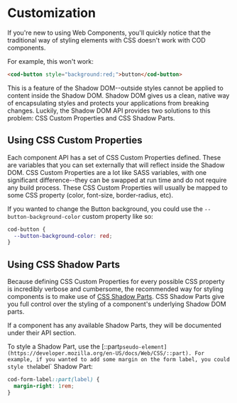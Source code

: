 
<Meta title="COD UXDS/Customization" />

# Customization

If you're new to using Web Components, you'll quickly notice that the traditional way of styling elements with CSS doesn't work with COD components.

For example, this won't work:
```html
<cod-button style="background:red;">button</cod-button>
```

This is a feature of the Shadow DOM--outside styles cannot be applied to content inside the Shadow DOM. Shadow DOM gives us a clean, native way
of encapsulating styles and protects your applications from breaking changes. Luckily, the Shadow DOM API provides two solutions
to this problem: CSS Custom Properties and CSS Shadow Parts.


## Using CSS Custom Properties

Each component API has a set of CSS Custom Properties defined. These are variables that you can set externally that will reflect inside the Shadow DOM.
CSS Custom Properties are a lot like SASS variables, with one significant difference--they can be swapped at run time and do not require any build process.
These CSS Custom Properties will usually be mapped to some CSS property (color, font-size, border-radius, etc).

If you wanted to change the Button background, you could use the `--button-background-color` custom property like so:
```css
cod-button {
  --button-background-color: red;
}
```

## Using CSS Shadow Parts

Because defining CSS Custom Properties for every possible CSS property is incredibly verbose and cumbersome, the recommended way for styling components is
to make use of [CSS Shadow Parts](https://css-tricks.com/styling-in-the-shadow-dom-with-css-shadow-parts/). CSS Shadow Parts give you full control over
the styling of a component's underlying Shadow DOM parts.

If a component has any available Shadow Parts, they will be documented under their API section.

To style a Shadow Part, use the [::part` pseudo-element](https://developer.mozilla.org/en-US/docs/Web/CSS/::part).
For example, if you wanted to add some margin on the form label, you could style the `label` Shadow Part:
```css
cod-form-label::part(label) {
  margin-right: 1rem;
}
```